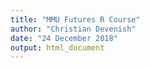 ```yaml
---
title: "MMU Futures R Course"
author: "Christian Devenish"
date: "24 December 2018"
output: html_document
---
```


